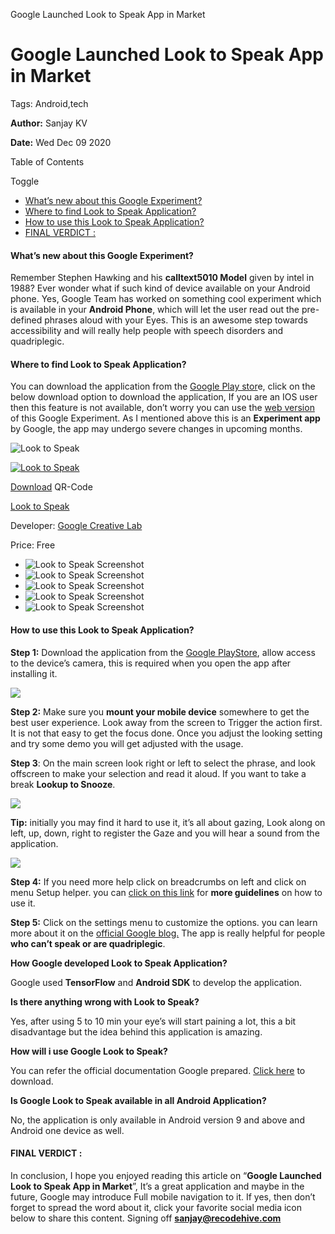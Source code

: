    Google Launched Look to Speak App in Market

Google Launched Look to Speak App in Market
===========================================

Tags: Android,tech

**Author:** Sanjay KV

**Date:** Wed Dec 09 2020

Table of Contents

Toggle

*   [What’s new about this Google Experiment?](https://recodehive.com/google-launched-look-to-speak-app-in-market/#Whats_new_about_this_Google_Experiment "What’s new about this Google Experiment?")
*   [Where to find Look to Speak Application?](https://recodehive.com/google-launched-look-to-speak-app-in-market/#Where_to_find_Look_to_Speak_Application "Where to find Look to Speak Application?")
*   [How to use this Look to Speak Application?](https://recodehive.com/google-launched-look-to-speak-app-in-market/#How_to_use_this_Look_to_Speak_Application "How to use this Look to Speak Application?")
*   [FINAL VERDICT :](https://recodehive.com/google-launched-look-to-speak-app-in-market/#FINAL_VERDICT "FINAL VERDICT :")

#### What’s new about this Google Experiment?

Remember Stephen Hawking and his **calltext5010 Model** given by intel in 1988? Ever wonder what if such kind of device available on your Android phone. Yes, Google Team has worked on something cool experiment which is available in your **Android Phone**, which will let the user read out the pre-defined phrases aloud with your Eyes. This is an awesome step towards accessibility and will really help people with speech disorders and quadriplegic.

#### Where to find Look to Speak Application?

You can download the application from the [Google Play stor](https://play.google.com/store/apps/details?id=com.androidexperiments.looktospeak)e, click on the below download option to download the application, If you are an IOS user then this feature is not available, don’t worry you can use the [web version](https://experiments.withgoogle.com/looktospeak) of this Google Experiment. As I mentioned above this is an **Experiment app** by Google, the app may undergo severe changes in upcoming months.

![Look to Speak](https://api.qrserver.com/v1/create-qr-code/?data=https%3A%2F%2Fplay.google.com%2Fstore%2Fapps%2Fdetails%3Fid%3Dcom.androidexperiments.looktospeak&size=200x200&ecc=M&margin=0)

[![Look to Speak](//recodehive.com/wp-content/cache/wp-appbox/cd9f25df7a384225b5924d1d1429a87a/ai-a51568a05f4e59d46d3afa43787720d0)](https://play.google.com/store/apps/details?id=com.androidexperiments.looktospeak)

[Download](https://play.google.com/store/apps/details?id=com.androidexperiments.looktospeak) QR-Code

[Look to Speak](https://play.google.com/store/apps/details?id=com.androidexperiments.looktospeak)

Developer: [Google Creative Lab](https://play.google.com/store/apps/developer?id=Google+Creative+Lab)

Price: Free

*   ![Look to Speak Screenshot](//recodehive.com/wp-content/cache/wp-appbox/cd9f25df7a384225b5924d1d1429a87a/ss-a02edc998c0cbaada49262b7024ca019)
*   ![Look to Speak Screenshot](//recodehive.com/wp-content/cache/wp-appbox/cd9f25df7a384225b5924d1d1429a87a/ss-85ecff40b0da9fc25e7cc9a4d36ae2f9)
*   ![Look to Speak Screenshot](//recodehive.com/wp-content/cache/wp-appbox/cd9f25df7a384225b5924d1d1429a87a/ss-c33160b7e5b4e34b6fef35f98b3a21ec)
*   ![Look to Speak Screenshot](//recodehive.com/wp-content/cache/wp-appbox/cd9f25df7a384225b5924d1d1429a87a/ss-b94c9d23e1334d9ad92e6ea693e944e9)
*   ![Look to Speak Screenshot](//recodehive.com/wp-content/cache/wp-appbox/cd9f25df7a384225b5924d1d1429a87a/ss-0d19800ca4f8413c3f148af9db8ec9cd)

#### How to use this Look to Speak Application?

**Step 1:** Download the application from the [Google PlayStore](https://play.google.com/store/apps/details?id=com.androidexperiments.looktospeak), allow access to the device’s camera, this is required when you open the app after installing it.

![](https://recodehive.com/wp-content/uploads/2020/12/Blue-Sweet-Tooth-Blog-Banner-3-1024x576.jpg)

**Step 2:** Make sure you **mount your mobile device** somewhere to get the best user experience. Look away from the screen to Trigger the action first. It is not that easy to get the focus done. Once you adjust the looking setting and try some demo you will get adjusted with the usage.

**Step 3**: On the main screen look right or left to select the phrase, and look offscreen to make your selection and read it aloud. If you want to take a break **Lookup to Snooze**.

![](https://recodehive.com/wp-content/uploads/2020/12/Blue-Sweet-Tooth-Blog-Banner-4-1024x576.jpg)

**Tip:** initially you may find it hard to use it, it’s all about gazing, Look along on left, up, down, right to register the Gaze and you will hear a sound from the application.

![](https://recodehive.com/wp-content/uploads/2020/12/Blue-Sweet-Tooth-Blog-Banner-5-1024x576.jpg)

**Step 4:** If you need more help click on breadcrumbs on left and click on menu Setup helper. you can [click on this link](https://play.google.com/store/apps/details?id=com.androidexperiments.looktospeak) for **more guidelines** on how to use it.

**Step 5:** Click on the settings menu to customize the options. you can learn more about it on the [official Google blog.](https://blog.google/outreach-initiatives/accessibility/look-to-speak) The app is really helpful for people **who can’t speak or are quadriplegic**.

**How Google developed Look to Speak Application?**

Google used **TensorFlow** and **Android SDK** to develop the application.

**Is there anything wrong with Look to Speak?**

Yes, after using 5 to 10 min your eye’s will start paining a lot, this a bit disadvantage but the idea behind this application is amazing.

**How will i use Google Look to Speak?**

You can refer the official documentation Google prepared. [Click here](https://storage.googleapis.com/experiments-uploads/LTS_GUIDE.pdf) to download.

**Is Google Look to Speak available in all Android Application?**

No, the application is only available in Android version 9 and above and Android one device as well.

#### FINAL VERDICT :

In conclusion, I hope you enjoyed reading this article on “**Google Launched Look to Speak App in Market**”, It’s a great application and maybe in the future, Google may introduce Full mobile navigation to it. If yes, then don’t forget to spread the word about it, click your favorite social media icon below to share this content. Signing off **[sanjay@recodehive.com](https://recodehive.com/about-us/)**